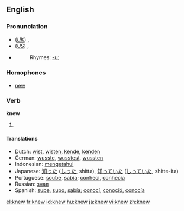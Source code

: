 ==English==

{{rank|mind|heart|going|205|knew|seen|better|name}}

===Pronunciation===
*(''[[Received Pronunciation|UK]]'') {{IPA|/ˈnjuː/}}, {{SAMPA|/"nju:/}}
*(''[[General American|US]]'') {{IPA|/ˈnuː/}}, {{SAMPA|/"nu:/}}
*{{audio|en-us-knew.ogg|Audio (US)}}
*:Rhymes: [[Rhymes:English:-uː|-uː]]

===Homophones===
*[[new]]

===Verb===
'''knew'''

# {{past of|[[know]]}}

====Translations====
*Dutch: [[wist]], [[wisten]], [[kende]], [[kenden]]
*German: [[wusste]], [[wusstest]], [[wussten]]
*Indonesian: [[tahu|mengetahui]]
*Japanese: [[知った]] ([[しった]], shitta), [[知っていた]] ([[しっていた]], shitte-ita)
*Portuguese: [[soube]], [[sabia]]; [[conheci]], [[conhecia]]
*Russian: [[знал]]
*Spanish: [[supe]], [[supo]], [[sabía]]; [[conocí]], [[conoció]], [[conocía]]

[[el:knew]]
[[fr:knew]]
[[id:knew]]
[[hu:knew]]
[[ja:knew]]
[[vi:knew]]
[[zh:knew]]